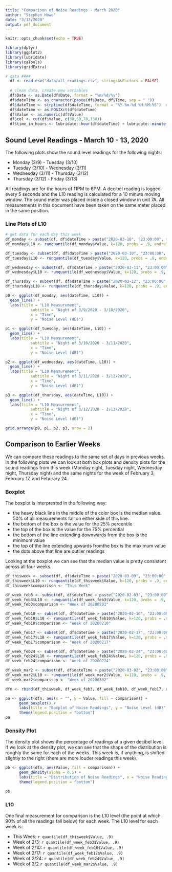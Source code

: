 ```yaml
---
title: "Comparison of Noise Readings - March 2020"
author: "Stephen Howe"
date: "3/13/2020"
output: pdf_document
---
```


```r
knitr::opts_chunk$set(echo = TRUE)

library(dplyr)
library(ggplot2)
library(lubridate)
library(caTools)
library(gridExtra)

# data ####
  df <- read.csv("data/all_readings.csv", stringsAsFactors = FALSE)
  
  # clean data, create new variables
  df$Date <- as.Date(df$Date, format = "%m/%d/%y")
  df$dateTime <- as.character(paste(df$Date, df$Time, sep = " "))
  df$dateTime <- strptime(df$dateTime, format = "%Y-%m-%d %H:%M:%S")  # may have to fiddle with this
  df$dateTime <- as.POSIXct(df$dateTime)
  df$Value <- as.numeric(df$Value)
  df$col <- cut(df$Value, c(30,50,70,130))
  df$time_in_hours <- lubridate::hour(df$dateTime) + lubridate::minute(df$dateTime)/60 
```

## Sound Level Readings - March 10 - 13, 2020

The following plots show the sound level readings for the following nights:

* Monday (3/9) - Tuesday (3/10)
* Tuesday (3/10) - Wednesday (3/11)
* Wednesday (3/11) - Thursday (3/12)
* Thursday (3/12) - Friday (3/13)

All readings are for the hours of 11PM to 6PM. A decibel reading is logged every 5 seconds and the L10 reading is calculated for a 10 minute moving window. The sound meter was placed inside a closed window in unit 7A. All measurements in this document have been taken on the same meter placed in the same position.

### Line Plots of L10
 
```r
# get data for each day this week
df_monday <- subset(df, df$dateTime > paste("2020-03-10", "23:00:00", sep = " ") & df$dateTime < paste("2020-03-11", "06:00:00", sep = " "))
df_monday$L10 <- runquantile(df_monday$Value, k=120, probs = .9, endrule = "NA", align = "center")

df_tuesday <- subset(df, df$dateTime > paste("2020-03-10", "23:00:00", sep = " ") & df$dateTime < paste("2020-03-11", "06:00:00", sep = " "))
df_tuesday$L10 <- runquantile(df_tuesday$Value, k=120, probs = .9, endrule = "NA", align = "center")

df_wednesday <- subset(df, df$dateTime > paste("2020-03-11", "23:00:00", sep = " ") & df$dateTime < paste("2020-03-12", "06:00:00", sep = " "))
df_wednesday$L10 <- runquantile(df_wednesday$Value, k=120, probs = .9, endrule = "NA", align = "center")

df_thursday <- subset(df, df$dateTime > paste("2020-03-12", "23:00:00", sep = " ") & df$dateTime < paste("2020-03-13", "06:00:00", sep = " "))
df_thursday$L10 <- runquantile(df_thursday$Value, k=120, probs = .9, endrule = "NA", align = "center")

p0 <- ggplot(df_monday, aes(dateTime, L10)) +
  geom_line() +
  labs(title = "L10 Measurement",
           subtitle = "Night of 3/9/2020 - 3/10/2020",
           x = "Time",
           y = "Noise Level (dB)")

p1 <- ggplot(df_tuesday, aes(dateTime, L10)) +
  geom_line() +
  labs(title = "L10 Measurement",
           subtitle = "Night of 3/10/2020 - 3/11/2020",
           x = "Time",
           y = "Noise Level (dB)")

p2 <- ggplot(df_wednesday, aes(dateTime, L10)) +
  geom_line() +
  labs(title = "L10 Measurement",
           subtitle = "Night of 3/11/2020 - 3/12/2020",
           x = "Time",
           y = "Noise Level (dB)")

p3 <- ggplot(df_thursday, aes(dateTime, L10)) +
  geom_line() +
  labs(title = "L10 Measurement",
           subtitle = "Night of 3/12/2020 - 3/13/2020",
           x = "Time",
           y = "Noise Level (dB)")

grid.arrange(p0, p1, p2, p3, nrow = 2)
```

## Comparison to Earlier Weeks

We can compare these readings to the same set of days in previous weeks. In the following plots we can look at both box plots and density plots for the sound readings from this week (Monday night, Tuesday night, Wednesday night, Thursday night) and the same nights for the week of February 3, February 17, and Feburary 24.

### Boxplot

The boxplot is interprested in the following way:

* the heavy black line in the middle of the color box is the median value. 50% of all measurements fall on either side of this line.
* the bottom of the box is the value for the 25% percentile
* the top of the box is the value for the 75% percential
* the bottom of the line extending downwards from the box is the minimum value
* the top of the line extending upwards fromthe box is the maximum value
* the dots above that line are outlier readings

 Looking at the boxplot we can see that the median value is pretty consistent across all four weeks.

```r

df_thisweek <- subset(df, df$dateTime > paste("2020-03-09", "23:00:00", sep = " ") & df$dateTime < paste("2020-03-11", "06:00:00", sep = " "))
df_thisweek$L10 <- runquantile(df_thisweek$Value, k=120, probs = .9, endrule = "NA", align = "center")
df_thisweek$comparison <- "This Week"

df_week_feb3 <- subset(df, df$dateTime > paste("2020-02-03", "23:00:00", sep = " ") & df$dateTime < paste("2020-02-07", "06:00:00", sep = " "))
df_week_feb3$L10 <- runquantile(df_week_feb3$Value, k=120, probs = .9, endrule = "NA", align = "center")
df_week_feb3$comparison <- "Week of 20200203"

df_week_feb10 <- subset(df, df$dateTime > paste("2020-02-10", "23:00:00", sep = " ") & df$dateTime < paste("2020-02-14", "06:00:00", sep = " "))
df_week_feb10$L10 <- runquantile(df_week_feb10$Value, k=120, probs = .9, endrule = "NA", align = "center")
df_week_feb10$comparison <- "Week of 20200210"

df_week_feb17 <- subset(df, df$dateTime > paste("2020-02-17", "23:00:00", sep = " ") & df$dateTime < paste("2020-02-21", "06:00:00", sep = " "))
df_week_feb17$L10 <- runquantile(df_week_feb17$Value, k=120, probs = .9, endrule = "NA", align = "center")
df_week_feb17$comparison <- "Week of 20200217"

df_week_feb24 <- subset(df, df$dateTime > paste("2020-02-24", "23:00:00", sep = " ") & df$dateTime < paste("2020-02-28", "06:00:00", sep = " "))
df_week_feb24$L10 <- runquantile(df_week_feb24$Value, k=120, probs = .9, endrule = "NA", align = "center")
df_week_feb24$comparison <- "Week of 20200224"

df_week_mar2 <- subset(df, df$dateTime > paste("2020-03-02", "23:00:00", sep = " ") & df$dateTime < paste("2020-03-06", "06:00:00", sep = " "))
df_week_mar2$L10 <- runquantile(df_week_mar2$Value, k=120, probs = .9, endrule = "NA", align = "center")
df_week_mar2$comparison <- "Week of 20200302"

dfn <- rbind(df_thisweek, df_week_feb3, df_week_feb10, df_week_feb17, df_week_feb24, df_week_mar2) 

pa <- ggplot(dfn, aes(x = "", y = Value, fill = comparison)) +
      geom_boxplot() +
      labs(title = "Boxplot of Noise Readings", y = "Noise Level (dB)", fill="Group") +
      theme(legend.position = "bottom")
pa

```

### Density Plot

The density plot shows the percentage of readings at a given decibel level. If we look at the density plot, we can see that the shape of the distribution is roughly the same for each of the weeks. This week is, if anything, is shifted slightly to the right (there are more louder readings this week).
```r
pb <- ggplot(dfn, aes(Value, fill = comparison)) +
      geom_density(alpha = 0.5) +
      labs(title = "Distribution of Noise Readings", x = "Noise Reading (dB)", y = "Frequency (Percent)", fill="Group") +
      theme(legend.position = "bottom")

pb
```


### L10

One final measurement for comparison is the L10 level (the point at which 90% of all the readings fall below) for each week. The L10 level for each week is:

* This Week: `r quantile(df_thisweek$Value, .9)`
* Week of 2/3: `r quantile(df_week_feb3$Value, .9)`
* Week of 2/10: `r quantile(df_week_feb10$Value, .9)`
* Week of 2/17: `r quantile(df_week_feb17$Value, .9)`
* Week of 2/24: `r quantile(df_week_feb24$Value, .9)`
* Week of 3/2 `r quantile(df_week_mar2$Value, .9)`

